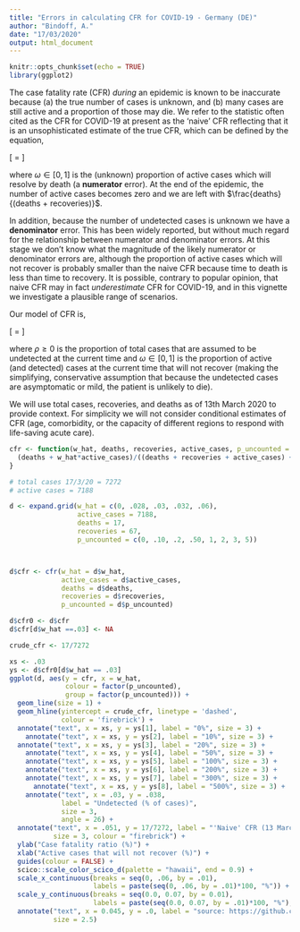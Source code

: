```yaml
---
title: "Errors in calculating CFR for COVID-19 - Germany (DE)"
author: "Bindoff, A."
date: "17/03/2020"
output: html_document
---
```


```r
knitr::opts_chunk$set(echo = TRUE)
library(ggplot2)

```

The case fatality rate (CFR) *during* an epidemic is known to be inaccurate because (a) the true number of cases is unknown, and (b) many cases are still active and a proportion of those may die. We refer to the statistic often cited as the CFR for COVID-19 at present as the 'naive' CFR reflecting that it is an unsophisticated estimate of the true CFR, which can be defined by the equation,  

\[\widehat{CFR} = \frac{deaths + \omega(active \ cases)}{total \ cases}\]

where $\omega \in [0,1]$ is the (unknown) proportion of active cases which will resolve by death (a **numerator** error). At the end of the epidemic, the number of active cases becomes zero and we are left with $\frac{deaths}{(deaths + recoveries)}$.  

In addition, because the number of undetected cases is unknown we have a **denominator** error. This has been widely reported, but without much regard for the relationship between numerator and denominator errors. At this stage we don't know what the magnitude of the likely numerator or denominator errors are, although the proportion of active cases which will not recover is probably smaller than the naive CFR because time to death is less than time to recovery. It is possible, contrary to popular opinion, that naive CFR may in fact *underestimate* CFR for COVID-19, and in this vignette we investigate a plausible range of scenarios.  

Our model of CFR is,

\[\widehat{CFR} = \frac{deaths + \omega(active \ cases)}{total \ cases \ detected + \rho(total \ cases \ detected)}\]  

where $\rho \geq 0$ is the proportion of total cases that are assumed to be undetected at the current time and $\omega \in [0,1]$ is the proportion of active (and detected) cases at the current time that will not recover (making the simplifying, conservative assumption that because the undetected cases are asymptomatic or mild, the patient is unlikely to die).  

We will use total cases, recoveries, and deaths as of 13th March 2020 to provide context. For simplicity we will not consider conditional estimates of CFR (age, comorbidity, or the capacity of different regions to respond with life-saving acute care).  


```r
cfr <- function(w_hat, deaths, recoveries, active_cases, p_uncounted = 0){
  (deaths + w_hat*active_cases)/((deaths + recoveries + active_cases) + (p_uncounted*(deaths + recoveries + active_cases)))
}

```

```r
# total cases 17/3/20 = 7272
# active cases = 7188

d <- expand.grid(w_hat = c(0, .028, .03, .032, .06),
                 active_cases = 7188,
                 deaths = 17,
                 recoveries = 67,
                 p_uncounted = c(0, .10, .2, .50, 1, 2, 3, 5))



d$cfr <- cfr(w_hat = d$w_hat,
             active_cases = d$active_cases,
             deaths = d$deaths, 
             recoveries = d$recoveries,
             p_uncounted = d$p_uncounted)
```

```r
d$cfr0 <- d$cfr
d$cfr[d$w_hat ==.03] <- NA

crude_cfr <- 17/7272

```

```r
xs <- .03
ys <- d$cfr0[d$w_hat == .03]
ggplot(d, aes(y = cfr, x = w_hat,
              colour = factor(p_uncounted),
              group = factor(p_uncounted))) +
  geom_line(size = 1) + 
  geom_hline(yintercept = crude_cfr, linetype = 'dashed',
             colour = 'firebrick') +
  annotate("text", x = xs, y = ys[1], label = "0%", size = 3) +
    annotate("text", x = xs, y = ys[2], label = "10%", size = 3) +
  annotate("text", x = xs, y = ys[3], label = "20%", size = 3) +
    annotate("text", x = xs, y = ys[4], label = "50%", size = 3) +
    annotate("text", x = xs, y = ys[5], label = "100%", size = 3) +
    annotate("text", x = xs, y = ys[6], label = "200%", size = 3) +
    annotate("text", x = xs, y = ys[7], label = "300%", size = 3) +
      annotate("text", x = xs, y = ys[8], label = "500%", size = 3) +
    annotate("text", x = .03, y = .038, 
             label = "Undetected (% of cases)",
             size = 3,
             angle = 26) +
  annotate("text", x = .051, y = 17/7272, label = "'Naive' CFR (13 March)",
           size = 3, colour = "firebrick") +
  ylab("Case fatality ratio (%)") +
  xlab("Active cases that will not recover (%)") +
  guides(colour = FALSE) +
  scico::scale_color_scico_d(palette = "hawaii", end = 0.9) +
  scale_x_continuous(breaks = seq(0, .06, by = .01), 
                     labels = paste(seq(0, .06, by = .01)*100, "%")) +
  scale_y_continuous(breaks = seq(0.0, 0.07, by = 0.01),
                     labels = paste(seq(0.0, 0.07, by = .01)*100, "%"), limits = c(0, .07)) +
  annotate("text", x = 0.045, y = .0, label = "source: https://github.com/ABindoff/cfr_covid19",
           size = 2.5)


```


